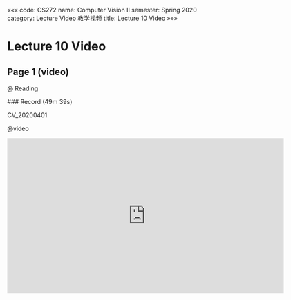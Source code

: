 «««
code: CS272
name: Computer Vision II
semester: Spring 2020
category: Lecture Video 教学视频
title: Lecture 10 Video
»»»

# Lecture 10 Video

## Page 1 (video)

@ Reading

<div class="markdown-body">
### Record (49m 39s)

CV_20200401
</div>

@video

<iframe src="https://sbbrisk.com/e/gi6tk8cw7zqz.html" frameborder=0 marginwidth=0 marginheight=0 scrolling=no width=640 height=360 allowfullscreen></iframe>
